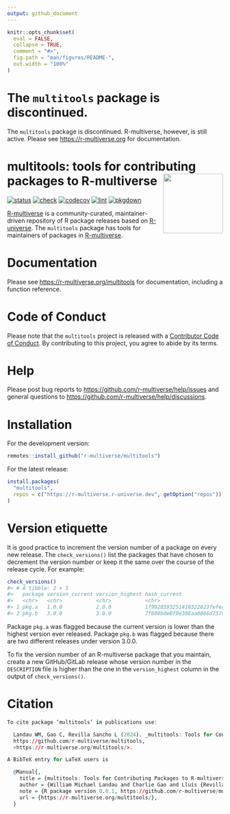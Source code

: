 ```yaml
---
output: github_document
---
```


```r
knitr::opts_chunk$set(
  eval = FALSE,
  collapse = TRUE,
  comment = "#>",
  fig.path = "man/figures/README-",
  out.width = "100%"
)
```

# The `multitools` package is discontinued.

The `multitools` package is discontinued.
R-multiverse, however, is still active.
Please see <https://r-multiverse.org> for documentation.

# multitools: tools for contributing packages to R-multiverse <img src='man/figures/logo-readme.png' align="right" height="139"/>

<!-- badges: start -->
[![status](https://www.repostatus.org/badges/latest/abandoned.svg)](https://www.repostatus.org/#abandoned)
[![check](https://github.com/r-multiverse/multitools/actions/workflows/check.yaml/badge.svg)](https://github.com/r-multiverse/multitools/actions?query=workflow%3Acheck)
[![codecov](https://codecov.io/gh/r-multiverse/multitools/branch/main/graph/badge.svg?token=3T5DlLwUVl)](https://app.codecov.io/gh/r-multiverse/multitools)
[![lint](https://github.com/r-multiverse/multitools/actions/workflows/lint.yaml/badge.svg)](https://github.com/r-multiverse/multitools/actions?query=workflow%3Alint)
[![pkgdown](https://github.com/r-multiverse/multitools/actions/workflows/pkgdown.yaml/badge.svg)](https://github.com/r-multiverse/multitools/actions?query=workflow%3Apkgdown)
<!-- badges: end -->

[R-multiverse](https://r-multiverse.org) is a community-curated, maintainer-driven repository of R package releases based on [R-universe](https://r-universe.dev). The `multitools` package has tools for maintainers of packages in [R-multiverse](https://github.com/r-multiverse/help).

# Documentation

Please see <https://r-multiverse.org/multitools> for documentation, including a function reference.

# Code of Conduct

Please note that the `multitools` project is released with a [Contributor Code of Conduct](https://r-multiverse.org/conduct.html). By contributing to this project, you agree to abide by its terms.

# Help

Please post bug reports to <https://github.com/r-multiverse/help/issues> and general questions to <https://github.com/r-multiverse/help/discussions>.

# Installation

For the development version:

```r
remotes::install_github("r-multiverse/multitools")
```

For the latest release:

```r
install.packages(
  "multitools",
  repos = c("https://r-multiverse.r-universe.dev", getOption("repos"))
)
```

# Version etiquette

It is good practice to increment the version number of a package on every new release. The `check_versions()` list the packages that have chosen to decrement the version number or keep it the same over the course of the release cycle. For example:

```r
check_versions()
#> # A tibble: 2 × 5
#>   package version_current version_highest hash_current                  hash_highest
#>   <chr>   <chr>           <chr>           <chr>                         <chr>       
#> 1 pkg.a   1.0.0           2.0.0           1f9928593251410322823fefea8c… 8e7f9fe32c4…
#> 2 pkg.b   3.0.0           3.0.0           7f608bde8f0e308aa8866d737dde… e59165f73b7…
```

Package `pkg.a` was flagged because the current version is lower than the highest version ever released. Package `pkg.b` was flagged because there are two different releases under version 3.0.0.

To fix the version number of an R-multiverse package that you maintain, create a new GitHub/GitLab release whose version number in the `DESCRIPTION` file is higher than the one in the `version_highest` column in the output of `check_versions()`.

# Citation

```r
To cite package ‘multitools’ in publications use:

  Landau WM, Gao C, Revilla Sancho L (2024). _multitools: Tools for Contributing Packages to R-multiverse_. R package version 0.1.0,
  https://github.com/r-multiverse/multitools,
  <https://r-multiverse.org/multitools/>.

A BibTeX entry for LaTeX users is

  @Manual{,
    title = {multitools: Tools for Contributing Packages to R-multiverse},
    author = {William Michael Landau and Charlie Gao and Lluís {Revilla Sancho}},
    note = {R package version 0.0.1, https://github.com/r-multiverse/multitools},
    url = {https://r-multiverse.org/multitools/},
  }
```
